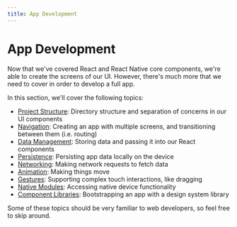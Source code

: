 ```yaml
---
title: App Development
---
```


# App Development

Now that we've covered React and React Native core components, we're able to create the screens of our UI. However, there's much more that we need to cover in order to develop a full app.

In this section, we'll cover the following topics:

- [Project Structure](/app/project_structure): Directory structure and separation of concerns in our UI components
- [Navigation](/app/navigation): Creating an app with multiple screens, and transitioning between them (i.e. routing)
- [Data Management](/app/data_management): Storing data and passing it into our React components
- [Persistence](/app/persistence): Persisting app data locally on the device
- [Networking](/app/networking): Making network requests to fetch data
- [Animation](/app/animation): Making things move
- [Gestures](/app/gestures): Supporting complex touch interactions, like dragging
- [Native Modules](/app/native_modules): Accessing native device functionality
- [Component Libraries](/app/component_libraries): Bootstrapping an app with a design system library

Some of these topics should be very familiar to web developers, so feel free to skip around.
